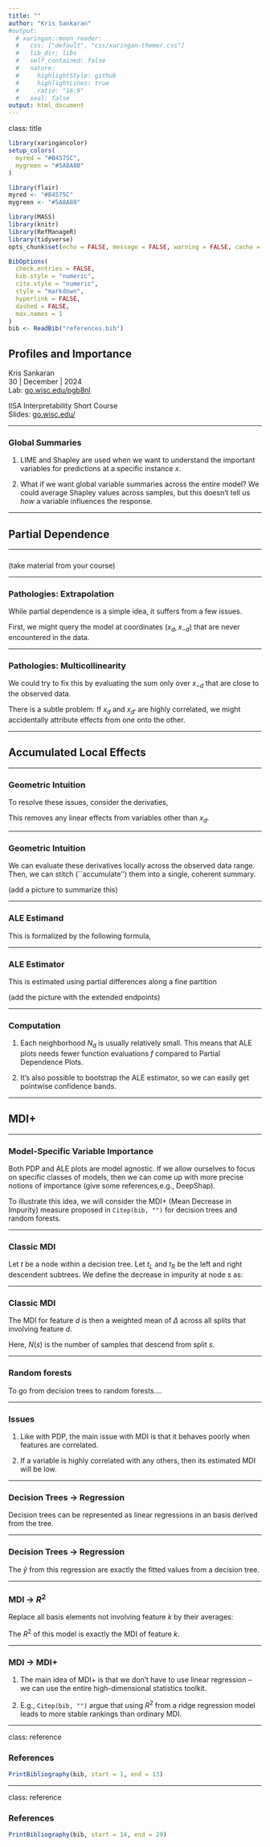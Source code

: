 ```yaml
---
title: ""
author: "Kris Sankaran"
#output:
  # xaringan::moon_reader:
  #   css: ["default", "css/xaringan-themer.css"]
  #   lib_dir: libs
  #   self_contained: false
  #   nature:
  #     highlightStyle: github
  #     highlightLines: true
  #     ratio: "16:9"
  #   seal: false
output: html_document
---
```


class: title

<script type="text/x-mathjax-config">
MathJax.Hub.Config({
  TeX: {
    Macros: {
      myred: ["{\\color{myred}{#1}}", 1],
      mygreen: ["{\\color{mygreen}{#1}}", 1],
      reals: "{\\mathbb{R}}",
      Esubarg: "{\\mathbf{E}{#1}\left[{#2}\right]}",
      absarg: "{\\left|{#1}\\right|}",
      "\*": ["{\\mathbf{#1}}", 1],
      diag: ["{\\text{diag}\\left({#1}\\right)}", 1]
    },
    loader: {load: ['[tex]/color']},
    tex: {packages: {'[+]': ['color']}}
  }
});
</script>


<style>
.myred {color: #B4575C;}
.mygreen {color: #5A8A80;}
</style>

```r
library(xaringancolor)
setup_colors(
  myred = "#B4575C",
  mygreen = "#5A8A80"
)

library(flair)
myred <- "#B4575C"
mygreen <- "#5A8A80"
```


```r
library(MASS)
library(knitr)
library(RefManageR)
library(tidyverse)
opts_chunk$set(echo = FALSE, message = FALSE, warning = FALSE, cache = FALSE, dpi = 200, fig.align = "center", fig.width = 6, fig.height = 3)

BibOptions(
  check.entries = FALSE,
  bib.style = "numeric",
  cite.style = "numeric",
  style = "markdown",
  hyperlink = FALSE,
  dashed = FALSE,
  max.names = 1
)
bib <- ReadBib("references.bib")
```

## Profiles and Importance

<div id="subtitle">
Kris Sankaran <br/>
30 | December | 2024 <br/>
Lab: <a href="https://go.wisc.edu/pgb8nl">go.wisc.edu/pgb8nl</a> <br/>
</div>

<div id="subtitle_right">
IISA Interpretability Short Course <br/>
Slides: <a href="https://go.wisc.edu/">go.wisc.edu/</a><br/>
</div>

<!-- 30 minute talk -->

---

### Global Summaries

1. LIME and Shapley are used when we want to understand the important variables for predictions at a specific instance $x$.

1. What if we want global variable summaries across the entire model? We could
average Shapley values across samples, but this doesn't tell us *how* a variable
influences the response.

---

## Partial Dependence

---

### 

(take material from your course)

---

### Pathologies: Extrapolation

While partial dependence is a simple idea, it suffers from a few issues.

First, we might query the model at coordinates $\left(x_{d}, x_{-d}\right)$ that
are never encountered in the data.

---

### Pathologies: Multicollinearity

We could try to fix this by evaluating the sum only over $x_{-d}$ that are close to the observed data.

There is a subtle problem: If $x_{d}$ and $x_{d'}$ are highly correlated, we
might accidentally attribute effects from one onto the other.

---

## Accumulated Local Effects

---

### Geometric Intuition

To resolve these issues, consider the derivaties,

\begin{align*}
\frac{\partial f\left(x_d, x_{-d}\right)}{\partial x_d}.
\end{align*}

This removes any linear effects from variables other than $x_{d}$.

---

### Geometric Intuition

We can evaluate these derivatives locally across the observed data range. Then,
we can stitch (``accumulate'') them into a single, coherent summary.

(add a picture to summarize this)

---

### ALE Estimand

This is formalized by the following formula,

\begin{align*}
g_{d}\left(x_{d}\right) := \int \Earg{\frac{\partial f\left(x_d, x_{-d}\right)}{\partial x_d} \vert x_{-d} = z} dz
\end{align*}

---

### ALE Estimator

This is estimated using partial differences along a fine partition

\begin{align*}
\sum_{k = 1}^{K} \frac{1}{N_{d}\left(k\right)} \sum_{x_{i} \in N_{d}\left(k\right)} f\left(z_{dk}^{k}, x_{-d}\right) - f\left(z_{d,k-1}, x_{-d}\right)
\end{align*}

(add the picture with the extended endpoints)

---

### Computation

1. Each neighborhood $N_{d}$ is usually relatively small. This means that ALE
plots needs fewer function evaluations $f$ compared to Partial Dependence Plots.

1. It's also possible to bootstrap the ALE estimator, so we can easily get
pointwise confidence bands.

---

## MDI+

---

### Model-Specific Variable Importance

Both PDP and ALE plots are model agnostic. If we allow ourselves to focus on
specific classes of models, then we can come up with more precise notions of
importance (give some references,e.g., DeepShap).

To illustrate this idea, we will consider the MDI+ (Mean Decrease in Impurity)
measure proposed in `Citep(bib, "")` for decision trees and random forests.

---

### Classic MDI

Let $t$ be a node within a decision tree. Let $t_{L}$ and $t_{R}$ be the left
and right descendent subtrees. We define the decrease in impurity at node $s$
as:

\begin{align*}
\Delta\left(s\right) &= \frac{1}{N\left(t\right)}\left[
\sum_{x_{i} \in t} \left(y_i - \overline{y}_{t}\right)^2 -
\sum_{x_{i} \in t_{L}} \left(y_i - \overline{y}_{t_{L}}\right) ^ 2 - 
\sum_{x_{i} \in t_{R}} \left(y_i - \overline{y}_{t_{R}}\right) ^ 2 \right]
\end{align*}

---

### Classic MDI

The MDI for feature $d$ is then a weighted mean of $\Delta$ across all splits that
involving feature $d$.

\begin{align*}
\text{MDI}_{k}\left(s\right) &= \frac{1}{N}\sum_{s : \text{splits } k} N\left(s\right) \Delta\left(s\right)
\end{align*}

Here, $N\left(s\right)$ is the number of samples that descend from split $s$.

---

### Random forests

To go from decision trees to random forests....

---

### Issues

1. Like with PDP, the main issue with MDI is that it behaves poorly when features are correlated.

1. If a variable is highly correlated with any others, then its estimated MDI will be low. 

---

### Decision Trees $\to$ Regression

Decision trees can be represented as linear regressions in an basis derived from the tree.

\begin{align*}
\psi_{s}\left(x\right) &= \frac{1}{\sqrt{N\left(t_{L}\right)N\left(t_{R}\right)}}\left[N\left(t_{R}\right)\indic{x \in t_{L}} - N\left(t_{L}\right)\indic{x \in t_{R}}\right]
\end{align*}

---

### Decision Trees $\to$ Regression

The $\hat{y}$ from this regression are exactly the fitted values from a decision tree.

\begin{align*}
\hat{y} = \left[\psi_{1}\left(x\right) \vert \dots \vert \psi_{S}\left(x\right)\right]\hat{\beta}
\end{align*}

---

### MDI $\to$ $R^2$

Replace all basis elements not involving feature $k$ by their averages:

\begin{align*}
\hat{y}^{(k)} = \left[\overline{\psi}_{1}\left(x\right) \vert \dots \vert \psi_{s}\left(x\right) \vert \dots \vert \overline{\psi}_{S}\left(x\right)\right]\hat{\beta}
\end{align*}

The $R^2$ of this model is exactly the MDI of feature $k$.

---

### MDI $\to$ MDI$+$

1. The main idea of MDI+ is that we don't have to use linear regression -- we
can use the entire high-dimensional statistics toolkit.

1. E.g., `Citep(bib, "")` argue that using $R^2$ from a ridge regression model
leads to more stable rankings than ordinary MDI.

---

class: reference

### References

```r
PrintBibliography(bib, start = 1, end = 13)
```

---

class: reference

### References

```r
PrintBibliography(bib, start = 14, end = 29)
```
